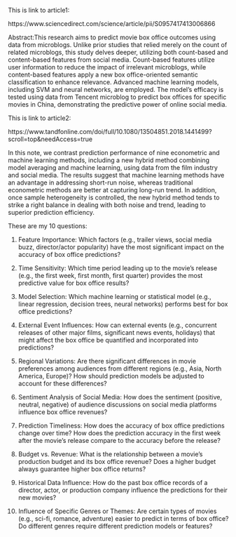 This is link to article1:

https://www.sciencedirect.com/science/article/pii/S0957417413006866

Abstract:This research aims to predict movie box office outcomes using data from microblogs. Unlike prior studies that relied merely on the count of related microblogs, this study delves deeper, utilizing both count-based and content-based features from social media. Count-based features utilize user information to reduce the impact of irrelevant microblogs, while content-based features apply a new box office-oriented semantic classification to enhance relevance. Advanced machine learning models, including SVM and neural networks, are employed. The model's efficacy is tested using data from Tencent microblog to predict box offices for specific movies in China, demonstrating the predictive power of online social media.


This is link to article2:

https://www.tandfonline.com/doi/full/10.1080/13504851.2018.1441499?scroll=top&needAccess=true

In this note, we contrast prediction performance of nine econometric and machine learning methods, including a new hybrid method combining model averaging and machine learning, using data from the film industry and social media. The results suggest that machine learning methods have an advantage in addressing short-run noise, whereas traditional econometric methods are better at capturing long-run trend. In addition, once sample heterogeneity is controlled, the new hybrid method tends to strike a right balance in dealing with both noise and trend, leading to superior prediction efficiency.

These are my 10 questions:

1. Feature Importance: Which factors (e.g., trailer views, social media buzz, director/actor popularity) have the most significant impact on the accuracy of box office predictions?

2. Time Sensitivity: Which time period leading up to the movie's release (e.g., the first week, first month, first quarter) provides the most predictive value for box office results?

3. Model Selection: Which machine learning or statistical model (e.g., linear regression, decision trees, neural networks) performs best for box office predictions?

4. External Event Influences: How can external events (e.g., concurrent releases of other major films, significant news events, holidays) that might affect the box office be quantified and incorporated into predictions?

5. Regional Variations: Are there significant differences in movie preferences among audiences from different regions (e.g., Asia, North America, Europe)? How should prediction models be adjusted to account for these differences?

6. Sentiment Analysis of Social Media: How does the sentiment (positive, neutral, negative) of audience discussions on social media platforms influence box office revenues?

7. Prediction Timeliness: How does the accuracy of box office predictions change over time? How does the prediction accuracy in the first week after the movie's release compare to the accuracy before the release?

8. Budget vs. Revenue: What is the relationship between a movie's production budget and its box office revenue? Does a higher budget always guarantee higher box office returns?

9. Historical Data Influence: How do the past box office records of a director, actor, or production company influence the predictions for their new movies?

10. Influence of Specific Genres or Themes: Are certain types of movies (e.g., sci-fi, romance, adventure) easier to predict in terms of box office? Do different genres require different prediction models or features?